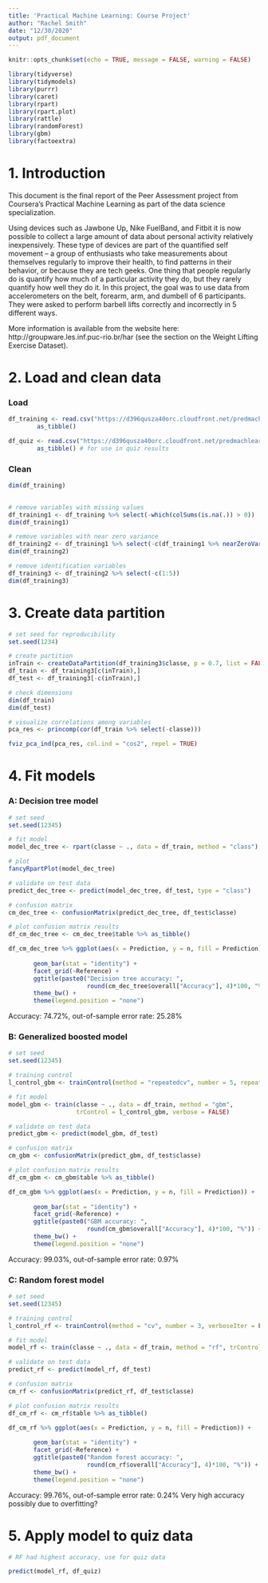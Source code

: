 ```yaml
---
title: 'Practical Machine Learning: Course Project'
author: "Rachel Smith"
date: "12/30/2020"
output: pdf_document
---
```


```r

knitr::opts_chunk$set(echo = TRUE, message = FALSE, warning = FALSE)

library(tidyverse)
library(tidymodels)
library(purrr)
library(caret)
library(rpart)
library(rpart.plot)
library(rattle)
library(randomForest)
library(gbm)
library(factoextra)

```

# 1. Introduction

This document is the final report of the Peer Assessment project from Coursera's Practical Machine Learning as part of the data science specialization.

Using devices such as Jawbone Up, Nike FuelBand, and Fitbit it is now possible to collect a large amount of data about personal activity relatively inexpensively. These type of devices are part of the quantified self movement – a group of enthusiasts who take measurements about themselves regularly to improve their health, to find patterns in their behavior, or because they are tech geeks. One thing that people regularly do is quantify how much of a particular activity they do, but they rarely quantify how well they do it. In this project, the goal was to use data from accelerometers on the belt, forearm, arm, and dumbell of 6 participants. They were asked to perform barbell lifts correctly and incorrectly in 5 different ways. 

More information is available from the website here: http://groupware.les.inf.puc-rio.br/har (see the section on the Weight Lifting Exercise Dataset).

# 2. Load and clean data

### Load

```r

df_training <- read.csv("https://d396qusza40orc.cloudfront.net/predmachlearn/pml-training.csv") %>% 
        as_tibble()

df_quiz <- read.csv("https://d396qusza40orc.cloudfront.net/predmachlearn/pml-testing.csv") %>% 
        as_tibble() # for use in quiz results

```

### Clean

```r

dim(df_training)
       
```

```r

# remove variables with missing values
df_training1 <- df_training %>% select(-which(colSums(is.na(.)) > 0))
dim(df_training1)

```

```r

# remove variables with near zero variance
df_training2 <- df_training1 %>% select(-c(df_training1 %>% nearZeroVar()))
dim(df_training2)

```

```r

# remove identification variables
df_training3 <- df_training2 %>% select(-c(1:5))
dim(df_training3)

```

# 3. Create data partition

```r

# set seed for reproducibility
set.seed(1234)

# create partition
inTrain <- createDataPartition(df_training3$classe, p = 0.7, list = FALSE)
df_train <- df_training3[c(inTrain),]
df_test <- df_training3[-c(inTrain),]

```

```r

# check dimensions
dim(df_train)
dim(df_test)

```

```r

# visualize correlations among variables
pca_res <- princomp(cor(df_train %>% select(-classe)))

fviz_pca_ind(pca_res, col.ind = "cos2", repel = TRUE)

```

# 4. Fit models

### A: Decision tree model

```r

# set seed
set.seed(12345)

# fit model
model_dec_tree <- rpart(classe ~ ., data = df_train, method = "class")

# plot
fancyRpartPlot(model_dec_tree)

```

```r

# validate on test data
predict_dec_tree <- predict(model_dec_tree, df_test, type = "class")

# confusion matrix
cm_dec_tree <- confusionMatrix(predict_dec_tree, df_test$classe)

# plot confusion matrix results
df_cm_dec_tree <- cm_dec_tree$table %>% as_tibble()

df_cm_dec_tree %>% ggplot(aes(x = Prediction, y = n, fill = Prediction)) +
       
       geom_bar(stat = "identity") +
       facet_grid(~Reference) +
       ggtitle(paste0("Decision tree accuracy: ", 
                      round(cm_dec_tree$overall["Accuracy"], 4)*100, "%")) +
       theme_bw() +
       theme(legend.position = "none")

```

Accuracy: 74.72%, out-of-sample error rate: 25.28%

### B: Generalized boosted model

```r

# set seed
set.seed(12345)

# training control
l_control_gbm <- trainControl(method = "repeatedcv", number = 5, repeats = 1) 

# fit model
model_gbm <- train(classe ~ ., data = df_train, method = "gbm", 
                   trControl = l_control_gbm, verbose = FALSE)

```

```r

# validate on test data
predict_gbm <- predict(model_gbm, df_test)

# confusion matrix
cm_gbm <- confusionMatrix(predict_gbm, df_test$classe)

# plot confusion matrix results
df_cm_gbm <- cm_gbm$table %>% as_tibble()

df_cm_gbm %>% ggplot(aes(x = Prediction, y = n, fill = Prediction)) +
       
       geom_bar(stat = "identity") +
       facet_grid(~Reference) +
       ggtitle(paste0("GBM accuracy: ", 
                      round(cm_gbm$overall["Accuracy"], 4)*100, "%")) +
       theme_bw() +
       theme(legend.position = "none")

```

Accuracy: 99.03%, out-of-sample error rate: 0.97%

### C: Random forest model

```r

# set seed
set.seed(12345)

# training control
l_control_rf <- trainControl(method = "cv", number = 3, verboseIter = FALSE) 

# fit model
model_rf <- train(classe ~ ., data = df_train, method = "rf", trControl = l_control_rf)

```

```r

# validate on test data
predict_rf <- predict(model_rf, df_test)

# confusion matrix
cm_rf <- confusionMatrix(predict_rf, df_test$classe)

# plot confusion matrix results
df_cm_rf <- cm_rf$table %>% as_tibble()

df_cm_rf %>% ggplot(aes(x = Prediction, y = n, fill = Prediction)) +
       
       geom_bar(stat = "identity") +
       facet_grid(~Reference) +
       ggtitle(paste0("Random forest accuracy: ", 
                      round(cm_rf$overall["Accuracy"], 4)*100, "%")) +
       theme_bw() +
       theme(legend.position = "none")

```

Accuracy: 99.76%, out-of-sample error rate: 0.24%
Very high accuracy possibly due to overfitting?

# 5. Apply model to quiz data

```r

# RF had highest accuracy, use for quiz data

predict(model_rf, df_quiz)

```
















